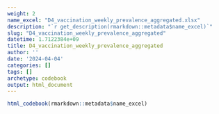 ```yaml
---
weight: 2
name_excel: "D4_vaccination_weekly_prevalence_aggregated.xlsx"
description: "`r get_description(rmarkdown::metadata$name_excel)`"
slug: "D4_vaccination_weekly_prevalence_aggregated"
datetime: 1.7122384e+09
title: D4_vaccination_weekly_prevalence_aggregated
author: ''
date: '2024-04-04'
categories: []
tags: []
archetype: codebook
output: html_document
---
```


```r
html_codebook(rmarkdown::metadata$name_excel)
```

